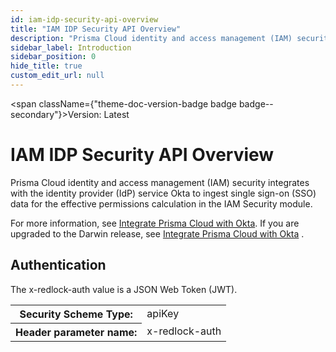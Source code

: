 ```yaml
---
id: iam-idp-security-api-overview
title: "IAM IDP Security API Overview"
description: "Prisma Cloud identity and access management (IAM) security integrates with the identity"
sidebar_label: Introduction
sidebar_position: 0
hide_title: true
custom_edit_url: null
---
```



<span className={"theme-doc-version-badge badge badge--secondary"}>Version: Latest</span>

<h1 className={"openapi__heading"}>IAM IDP Security API Overview</h1>



Prisma Cloud identity and access management (IAM) security integrates with the identity 
provider (IdP) service Okta to ingest single sign-on (SSO) data for the effective permissions 
calculation in the IAM Security module.


For more information, see [Integrate Prisma Cloud with Okta](https://docs.prismacloud.io/en/classic/cspm-admin-guide/prisma-cloud-iam-security/integrate-prisma-cloud-with-okta). If you are upgraded to the Darwin release, see [Integrate Prisma Cloud with Okta](https://docs.prismacloud.io/en/enterprise-edition/content-collections/administration/configure-iam-security/integrate-prisma-cloud-with-okta)
.

<div style={{"marginBottom":"2rem"}}><h2 id={"authentication"} style={{"marginBottom":"1rem"}}>Authentication</h2><SchemaTabs className={"openapi-tabs__security-schemes"}><TabItem label={"API Key: x-redlock-auth"} value={"x-redlock-auth"}>

The x-redlock-auth value is a JSON Web Token (JWT).

<div><table><tbody><tr><th>Security Scheme Type:</th><td>apiKey</td></tr><tr><th>Header parameter name:</th><td>x-redlock-auth</td></tr></tbody></table></div></TabItem></SchemaTabs></div>
      